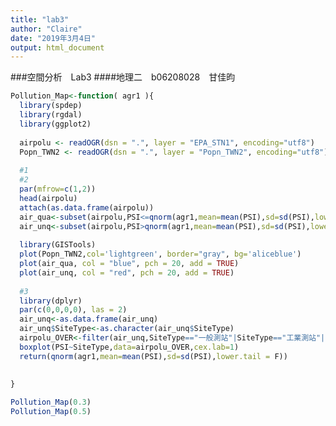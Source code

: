```yaml
---
title: "lab3"
author: "Claire"
date: "2019年3月4日"
output: html_document
---
```

###空間分析　Lab3
####地理二　b06208028　甘佳昀
```r
Pollution_Map<-function( agr1 ){
  library(spdep)
  library(rgdal)
  library(ggplot2)
  
  airpolu <- readOGR(dsn = ".", layer = "EPA_STN1", encoding="utf8")
  Popn_TWN2 <- readOGR(dsn = ".", layer = "Popn_TWN2", encoding="utf8")
  
  #1
  #2
  par(mfrow=c(1,2))
  head(airpolu)
  attach(as.data.frame(airpolu))
  air_qua<-subset(airpolu,PSI<=qnorm(agr1,mean=mean(PSI),sd=sd(PSI),lower.tail = F))
  air_unq<-subset(airpolu,PSI>qnorm(agr1,mean=mean(PSI),sd=sd(PSI),lower.tail = F))
  
  library(GISTools)
  plot(Popn_TWN2,col='lightgreen', border="gray", bg='aliceblue')
  plot(air_qua, col = "blue", pch = 20, add = TRUE)
  plot(air_unq, col = "red", pch = 20, add = TRUE)
  
  #3
  library(dplyr)
  par(c(0,0,0,0), las = 2)
  air_unq<-as.data.frame(air_unq)
  air_unq$SiteType<-as.character(air_unq$SiteType)
  airpolu_OVER<-filter(air_unq,SiteType=="一般測站"|SiteType=="工業測站"|SiteType=="交通測站")
  boxplot(PSI~SiteType,data=airpolu_OVER,cex.lab=1)
  return(qnorm(agr1,mean=mean(PSI),sd=sd(PSI),lower.tail = F))
 
  
}

Pollution_Map(0.3)
Pollution_Map(0.5)





```